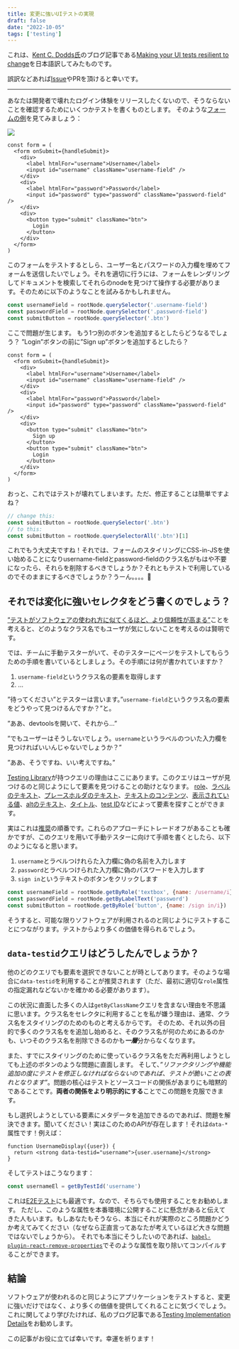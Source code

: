 ```yaml
---
title: 変更に強いUIテストの実現
draft: false
date: "2022-10-05"
tags: ['testing']
---
```


これは、[Kent C. Dodds氏](https://kentcdodds.com/)のブログ記事である[Making your UI tests resilient to change](https://kentcdodds.com/blog/making-your-ui-tests-resilient-to-change)を日本語訳してみたものです。

誤訳などあれば[Issue](https://github.com/makotot/makotot.dev/issues/new)やPRを頂けると幸いです。

---

あなたは開発者で壊れたログイン体験をリリースしたくないので、そうならないことを確認するためにいくつかテストを書くものとします。
そのような[フォームの例](https://github.com/kentcdodds/testing-workshop/blob/1938d6fc2048e55362679905f700f938a3b497c4/client/src/screens/login.js#L50-L82)を見てみましょう：

<img src="/login.webp" />

```tsx
const form = (
  <form onSubmit={handleSubmit}>
    <div>
      <label htmlFor="username">Username</label>
      <input id="username" className="username-field" />
    </div>
    <div>
      <label htmlFor="password">Password</label>
      <input id="password" type="password" className="password-field" />
    </div>
    <div>
      <button type="submit" className="btn">
        Login
      </button>
    </div>
  </form>
)
```
このフォームをテストするとしら、ユーザー名とパスワードの入力欄を埋めてフォームを送信したいでしょう。それを適切に行うには、フォームをレンダリングしてドキュメントを検索してそれらのnodeを見つけて操作する必要があります。そのために以下のようなことを試みるかもしれません。

```js
const usernameField = rootNode.querySelector('.username-field')
const passwordField = rootNode.querySelector('.password-field')
const submitButton = rootNode.querySelector('.btn')
```
ここで問題が生じます。
もう1つ別のボタンを追加するとしたらどうなるでしょう？ ”Login”ボタンの前に”Sign up”ボタンを追加するとしたら？

```tsx focus=12:14
const form = (
  <form onSubmit={handleSubmit}>
    <div>
      <label htmlFor="username">Username</label>
      <input id="username" className="username-field" />
    </div>
    <div>
      <label htmlFor="password">Password</label>
      <input id="password" type="password" className="password-field" />
    </div>
    <div>
      <button type="submit" className="btn">
        Sign up
      </button>
      <button type="submit" className="btn">
        Login
      </button>
    </div>
  </form>
)
```
おっと、これではテストが壊れてしまいます。ただ、修正することは簡単ですよね？

```js
// change this:
const submitButton = rootNode.querySelector('.btn')
// to this:
const submitButton = rootNode.querySelectorAll('.btn')[1]
```
これでもう大丈夫ですね！それでは、フォームのスタイリングにCSS-in-JSを使い始めることになりusername-fieldとpassword-fieldのクラス名がもはや不要になったら、それらを削除するべきでしょうか？それともテストで利用しているのでそのままにするべきでしょうか？うーん。。。。🤔

## それでは変化に強いセレクタをどう書くのでしょう？

[”テストがソフトウェアの使われ方に似てくるほど、より信頼性が高まる”](https://twitter.com/kentcdodds/status/977018512689455106)ことを考えると、どのようなクラス名でもユーザが気にしないことを考えるのは賢明です。

では、チームに手動テスターがいて、そのテスターにページをテストしてもらうための手順を書いているとしましょう。その手順には何が書かれていますか？

1. `username-field`というクラス名の要素を取得します
2. ...

”待ってください”とテスターは言います。”`username-field`というクラス名の要素をどうやって見つけるんですか？”と。

”ああ、devtoolsを開いて、それから...”

”でもユーザーはそうしないでしょう。`username`というラベルのついた入力欄を見つければいいんじゃないでしょうか？”

”ああ、そうですね、いい考えですね。”

[Testing Library](https://testing-library.com/)が持つクエリの理由はここにあります。このクエリはユーザが見つけるのと同じようにして要素を見つけることの助けとなります。
[role](https://testing-library.com/docs/queries/byrole)、[ラベルのテキスト](https://testing-library.com/docs/queries/bylabeltext)、[プレースホルダのテキスト](https://testing-library.com/docs/queries/byplaceholdertext)、[テキストのコンテンツ](https://testing-library.com/docs/queries/bytext)、[表示されている値](https://testing-library.com/docs/queries/bydisplayvalue)、[altのテキスト](https://testing-library.com/docs/queries/byalttext)、[タイトル](https://testing-library.com/docs/queries/bytitle)、[test ID](https://testing-library.com/docs/queries/bytestid)などによって要素を探すことができます。

実はこれは[推奨](https://testing-library.com/docs/queries/about/#priority)の順番です。これらのアプローチにトレードオフがあることも確かですが、このクエリを用いて手動テスターに向けて手順を書くとしたら、以下のようになると思います。

1. `username`とラベルつけれらた入力欄に偽の名前を入力します
2. `password`とラベルつけられた入力欄に偽のパスワードを入力します
3. `sign in`というテキストのボタンをクリックします

```js
const usernameField = rootNode.getByRole('textbox', {name: /username/i})
const passwordField = rootNode.getByLabelText('password')
const submitButton = rootNode.getByRole('button', {name: /sign in/i})
```
そうすると、可能な限りソフトウェアが利用されるのと同じようにテストすることにつながります。テストからより多くの価値を得られるでしょう。

## `data-testid`クエリはどうしたんでしょうか？
他のどのクエリでも要素を選択できないことが時としてあります。そのような場合に`data-testid`を利用することが推奨されます（ただ、最初に適切な`role`属性の指定漏れなどないかを確かめる必要があります）。

この状況に直面した多くの人は`getByClassName`クエリを含まない理由を不思議に思います。クラス名をセレクタに利用することを私が嫌う理由は、通常、クラス名をスタイリングのためのものと考えるからです。
そのため、それ以外の目的で多くのクラス名をを追加し始めると、そのクラス名が何のためにあるのかも、いつそのクラス名を削除できるのかも<strong><em>一層</em></strong>分からなくなります。

また、すでにスタイリングのために使っているクラス名をただ再利用しようとしても上述のボタンのような問題に直面します。
そして、*”リファクタリングや機能追加の度にテストを修正しなければならないのであれば、テストが脆いことの表れとなります”*。問題の核心はテストとソースコードの関係があまりにも暗黙的であることです。**両者の関係をより明示的にする**ことでこの問題を克服できます。

もし選択しようとしている要素にメタデータを追加できるのであれば、問題を解決できます。聞いてください！実はこのためのAPIが存在します！それは`data-*`属性です！例えば：

```tsx
function UsernameDisplay({user}) {
  return <strong data-testid="username">{user.username}</strong>
}
```
そしてテストはこうなります：
```js
const usernameEl = getByTestId('username')
```

これは[E2Eテスト](https://github.com/kentcdodds/jest-cypress-react-babel-webpack/blob/1c842dff85cd83953e86a6f1a48653b15fb3a4d5/cypress/e2e/register.js#L20)にも最適です。なので、そちらでも使用することをお勧めします。
ただし、このような属性を本番環境に公開することに懸念があると伝えてきた人もいます。もしあなたもそうなら、本当にそれが実際のところ問題かどうか考えてみてください（なぜなら正直言ってあなたが考えているほど大きな問題ではないでしょうから）。
それでも本当にそうしたいのであれば、[`babel-plugin-react-remove-properties`](https://www.npmjs.com/package/babel-plugin-react-remove-properties)でそのような属性を取り除いてコンパイルすることができます。

## 結論

ソフトウェアが使われるのと同じようにアプリケーションをテストすると、変更に強いだけではなく、より多くの価値を提供してくれることに気づくでしょう。
これに関してより学びたければ、私のブログ記事である[Testing Implementation Details](https://kentcdodds.com/blog/testing-implementation-details)をお勧めします。

この記事がお役に立てば幸いです。幸運を祈ります！